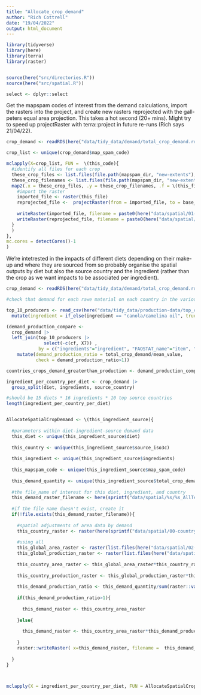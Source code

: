 ```yaml
---
title: "Allocate_crop_demand"
author: "Rich Cottrell"
date: "19/04/2022"
output: html_document
---
```


```r
library(tidyverse)
library(here)
library(terra)
library(raster)


source(here("src/directories.R"))
source(here("src/spatial.R"))

select <- dplyr::select

```


Get the mapspam codes of interest from the demand calculations, import the rasters into the project, and create new rasters reprojected with the gall-peters equal area projection. This takes a hot second (20+ mins). Might try to speed up projectRaster with terra::project in future re-runs (Rich says 21/04/22).
```r

crop_demand <- readRDS(here("data/tidy_data/demand/total_crop_demand.rds"))

crop_list <- unique(crop_demand$map_spam_code)

mclapply(X=crop_list, FUN =  \(this_code){
  #identify all files for each crop
  these_crop_files <- list.files(file.path(mapspam_dir, "new-extents"), pattern = sprintf("_%s_", toupper(this_code)), full.names = TRUE)
  these_crop_filenames <- list.files(file.path(mapspam_dir, "new-extents"), pattern = sprintf("_%s_", toupper(this_code)))
  map2(.x = these_crop_files, .y = these_crop_filenames, .f = \(this_file, this_filename){
    #import the raster
    imported_file <- raster(this_file)
    reprojected_file <-  projectRaster(from = imported_file, to = base_raster_ea)
    
    writeRaster(imported_file, filename = paste0(here("data/spatial/01-crop-layers-raw/"), this_filename), overwrite=TRUE)
    writeRaster(reprojected_file, filename = paste0(here("data/spatial/02-crop-layers-reprojected/"), this_filename), overwrite=TRUE)
  }
  )
},
mc.cores = detectCores()-1
)


```

We're intetrested in the impacts of different diets depending on their make-up and where they are sourced from so probably organise the spatial outputs by diet but also the source country and the ingredient (rather than the crop as we want impacts to be associated per ingredient).
```r

crop_demand <- readRDS(here("data/tidy_data/demand/total_crop_demand.rds"))

#check that demand for each rawe material on each country in the various diets does not outsrtip national production (if so we need to adjust AllocateSpatialCropDemand function to be more defensive)

top_10_producers <- read_csv(here("data/tidy_data/production-data/top_crop_producers_conversions.csv")) |> 
  mutate(ingredient = if_else(ingredient == "canola/camelina oil", true = "canola_camelina oil", false = ingredient))

(demand_production_compare <- 
  crop_demand |> 
  left_join(top_10_producers |> 
              select(-c(cf, X7)) , 
            by = c("ingredients"="ingredient", "FAOSTAT_name"="item", "source_country" = "area")) |> 
    mutate(demand_production_ratio = total_crop_demand/mean_value,
           check = demand_production_ratio>1))

countries_crops_demand_greaterthan_production <- demand_production_compare |> filter(check==TRUE)

ingredient_per_country_per_diet <- crop_demand |> 
  group_split(diet, ingredients, source_country)

#should be 15 diets * 16 ingredients * 10 top source countries
length(ingredient_per_country_per_diet)


AllocateSpatialCropDemand <- \(this_ingredient_source){
  
  #parameters within diet-ingredient-source demand data
  this_diet <- unique(this_ingredient_source$diet)
  
  this_country <- unique(this_ingredient_source$source_iso3c)
  
  this_ingredient <- unique(this_ingredient_source$ingredients)
  
  this_mapspam_code <- unique(this_ingredient_source$map_spam_code)
  
  this_demand_quantity <- unique(this_ingredient_source$total_crop_demand)
  
  #the file_name of interest for this diet, ingredient, and country
  this_demand_raster_filename <- here(sprintf("data/spatial/%s/%s_AllTech_%s.tif", this_diet, this_ingredient, this_country))
  
  #if the file name doesn't exist, create it
  if(!file.exists(this_demand_raster_filename)){
    
    #spatial adjustments of area data by demand
    this_country_raster <- raster(here(sprintf("data/spatial/00-country-rasters/%s.tif", this_country)))
    
    #using all 
    this_global_area_raster <- raster(list.files(here("data/spatial/02-crop-layers-reprojected"), pattern = sprintf("_A_%s_A", toupper(this_mapspam_code)), full.names = TRUE))
    this_global_production_raster <- raster(list.files(here("data/spatial/02-crop-layers-reprojected"), pattern = sprintf("_P_%s_A", toupper(this_mapspam_code)), full.names = TRUE))
    
    this_country_area_raster <- this_global_area_raster*this_country_raster
    
    this_country_production_raster <- this_global_production_raster*this_country_raster
    
    this_demand_production_ratio <- this_demand_quantity/sum(raster::values(this_country_production_raster), na.rm = TRUE)
    
    if(this_demand_production_ratio>1){
      
      this_demand_raster <- this_country_area_raster
      
    }else{
      
      this_demand_raster <- this_country_area_raster*this_demand_production_ratio
      
    }
    raster::writeRaster( x=this_demand_raster, filename =  this_demand_raster_filename)
    
  }
}



mclapply(X = ingredient_per_country_per_diet, FUN = AllocateSpatialCropDemand, mc.cores = detectCores()-1)





```

